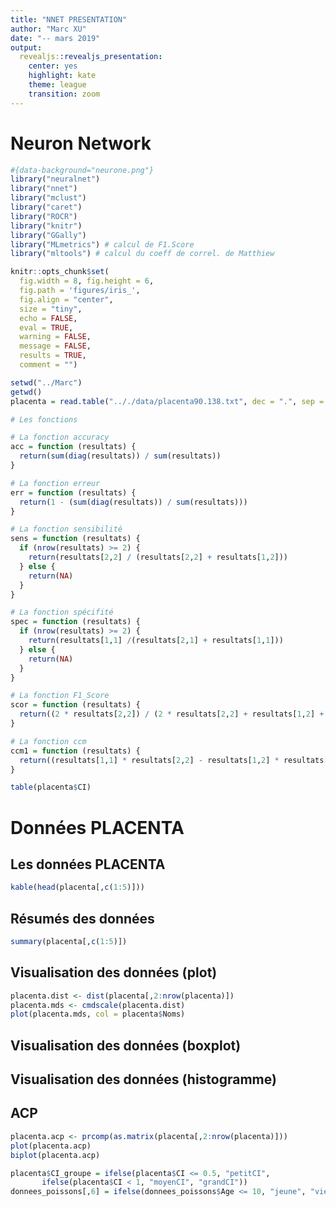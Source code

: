 ```yaml
---
title: "NNET PRESENTATION"
author: "Marc XU"
date: "-- mars 2019"
output:
  revealjs::revealjs_presentation:
    center: yes
    highlight: kate
    theme: league
    transition: zoom
---
```

# Neuron Network 

```r
#{data-background="neurone.png"}
library("neuralnet")
library("nnet")
library("mclust")
library("caret")
library("ROCR")
library("knitr")
library("GGally")
library("MLmetrics") # calcul de F1.Score
library("mltools") # calcul du coeff de correl. de Matthiew

knitr::opts_chunk$set(
  fig.width = 8, fig.height = 6, 
  fig.path = 'figures/iris_',
  fig.align = "center", 
  size = "tiny", 
  echo = FALSE, 
  eval = TRUE, 
  warning = FALSE, 
  message = FALSE, 
  results = TRUE, 
  comment = "")
```

```r
setwd("../Marc")
getwd()
placenta = read.table(".././data/placenta90.138.txt", dec = ".", sep = "\t", header =TRUE)
```

```r
# Les fonctions

# La fonction accuracy
acc = function (resultats) {
  return(sum(diag(resultats)) / sum(resultats))
}

# La fonction erreur
err = function (resultats) {
  return(1 - (sum(diag(resultats)) / sum(resultats)))
}

# La fonction sensibilité
sens = function (resultats) {
  if (nrow(resultats) >= 2) {
    return(resultats[2,2] / (resultats[2,2] + resultats[1,2]))
  } else {
    return(NA)
  }
}

# La fonction spécifité
spec = function (resultats) {
  if (nrow(resultats) >= 2) {
    return(resultats[1,1] /(resultats[2,1] + resultats[1,1]))
  } else {
    return(NA)
  }
}

# La fonction F1_Score
scor = function (resultats) {
  return((2 * resultats[2,2]) / (2 * resultats[2,2] + resultats[1,2] + resultats[2,1]))
}

# La fonction ccm
ccm1 = function (resultats) {
  return((resultats[1,1] * resultats[2,2] - resultats[1,2] * resultats[2,1]) / (sqrt((resultats[1,1]+resultats[1,2]) * (resultats[1,1]+resultats[2,1]) * (resultats[2,2]+resultats[1,2]) *  (resultats[2,2]+resultats[2,1]))))
}
```

```r
table(placenta$CI)
```

# Données PLACENTA

## Les données PLACENTA

```r
kable(head(placenta[,c(1:5)]))
```

## Résumés des données
```r
summary(placenta[,c(1:5)])
```

## Visualisation des données (plot)
```r
placenta.dist <- dist(placenta[,2:nrow(placenta)])
placenta.mds <- cmdscale(placenta.dist)
plot(placenta.mds, col = placenta$Noms)
```

## Visualisation des données (boxplot)

## Visualisation des données (histogramme)


## ACP
```r
placenta.acp <- prcomp(as.matrix(placenta[,2:nrow(placenta)]))
plot(placenta.acp)
biplot(placenta.acp)
```

```r
placenta$CI_groupe = ifelse(placenta$CI <= 0.5, "petitCI",
       ifelse(placenta$CI < 1, "moyenCI", "grandCI"))
donnees_poissons[,6] = ifelse(donnees_poissons$Age <= 10, "jeune", "vieux")
```

